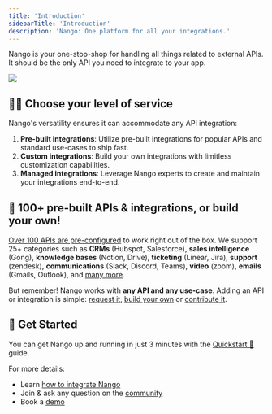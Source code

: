 ```yaml
---
title: 'Introduction'
sidebarTitle: 'Introduction'
description: 'Nango: One platform for all your integrations.'
---
```


Nango is your one-stop-shop for handling all things related to external APIs. It should be the only API you need to integrate to your app. 

<Frame caption="One API, many integrations.">
  <img src="/images/overview.png" />
</Frame>

## 👨‍✈️ Choose your level of service

Nango's versatility ensures it can accommodate any API integration:

1. **Pre-built integrations**: Utilize pre-built integrations for popular APIs and standard use-cases to ship fast.
2. **Custom integrations**: Build your own integrations with limitless customization capabilities.
3. **Managed integrations**: Leverage Nango experts to create and maintain your integrations end-to-end.

## 🔌 100+ pre-built APIs & integrations, or build your own!

[Over 100 APIs are pre-configured](https://nango.dev/integrations) to work right out of the box. We support 25+ categories such as **CRMs** (Hubspot, Salesforce), **sales intelligence** (Gong), **knowledge bases** (Notion, Drive), **ticketing** (Linear, Jira), **support** (zendesk), **communications** (Slack, Discord, Teams), **video** (zoom), **emails** (Gmails, Outlook), and [many more](/integrations).


But remember! Nango works with **any API and any use-case**. Adding an API or integration is simple: [request it](https://nango.dev/request), [build your own](/guides/custom) or [contribute it](/contribute).

## 🚀 Get Started

You can get Nango up and running in just 3 minutes with the [Quickstart 🚀](/quickstart) guide.

For more details:
*   Learn [how to integrate Nango](/guides/integrate)
*   Join & ask any question on the [community](https://nango.dev/slack)
*   Book a [demo](https://calendly.com/rguldener/30min)